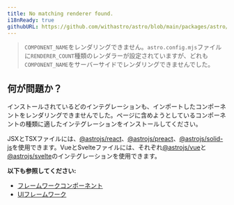 ```yaml
---
title: No matching renderer found.
i18nReady: true
githubURL: https://github.com/withastro/astro/blob/main/packages/astro/src/core/errors/errors-data.ts
---
```


> `COMPONENT_NAME`をレンダリングできません。`astro.config.mjs`ファイルに`RENDERER_COUNT`種類のレンダラーが設定されていますが、どれも`COMPONENT_NAME`をサーバーサイドでレンダリングできませんでした。

## 何が問題か？

インストールされているどのインテグレーションも、インポートしたコンポーネントをレンダリングできませんでした。ページに含めようとしているコンポーネントの種類に適したインテグレーションをインストールしてください。

JSXとTSXファイルには、[@astrojs/react](/ja/guides/integrations-guide/react/)、[@astrojs/preact](/ja/guides/integrations-guide/preact/)、[@astrojs/solid-js](/ja/guides/integrations-guide/solid-js/)を使用できます。VueとSvelteファイルには、それぞれ[@astrojs/vue](/ja/guides/integrations-guide/vue/)と[@astrojs/svelte](/ja/guides/integrations-guide/svelte/)のインテグレーションを使用できます。

**以下も参照してください:**
-  [フレームワークコンポーネント](/ja/core-concepts/framework-components/)
-  [UIフレームワーク](/ja/guides/integrations-guide/#公式インテグレーション)


